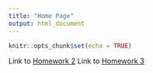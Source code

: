 ```yaml
---
title: "Home Page"
output: html_document
---
```


```r
knitr::opts_chunk$set(echo = TRUE)
```

Link to [Homework 2](homework2.html)
Link to [Homework 3](homework3.html)